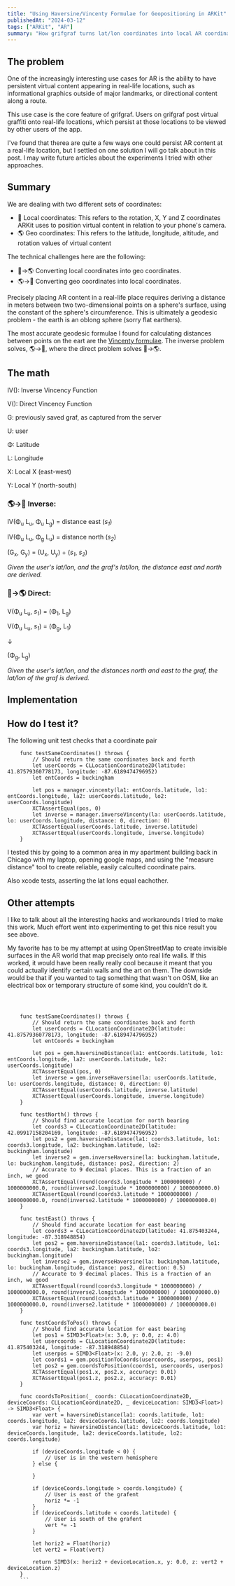 ```yaml
---
title: "Using Haversine/Vincenty Formulae for Geopositioning in ARKit"
publishedAt: "2024-03-12"
tags: ["ARKit", "AR"]
summary: "How grifgraf turns lat/lon coordinates into local AR coordinates"
---
```


## The problem

One of the increasingly interesting use cases for AR is the ability to have persistent virtual content appearing in real-life locations, such as informational graphics outside of major landmarks, or directional content along a route.

This use case is the core feature of grifgraf. Users on grifgraf post virtual graffiti onto real-life locations, which persist at those locations to be viewed by other users of the app.

I've found that therea are quite a few ways one could persist AR content at a real-life location, but I settled on one solution I will go talk about in this post. I may write future articles about the experiments I tried with other approaches.

## Summary

We are dealing with two different sets of coordinates:
- 📍 Local coordinates: This refers to the rotation, X, Y and Z coordinates ARKit uses to position virtual content in relation to your phone's camera.
- 🌎 Geo coordinates: This refers to the latitude, longitude, altitude, and rotation values of virtual content

The technical challenges here are the following:
- 📍&rarr;🌎 Converting local coordinates into geo coordinates. 
- 🌎&rarr;📍 Converting geo coordinates into local coordinates.


Precisely placing AR content in a real-life place requires deriving a distance in meters between two two-dimensional points on a sphere's surface, using the constant of the sphere's circumference.
This is ultimately a geodesic problem - the earth is an oblong sphere (sorry flat earthers).

The most accurate geodesic formulae I found for calculating distances between points on the eart are the <a href='https://en.wikipedia.org/wiki/Vincenty%27s_formulae'>Vincenty formulae</a>. The inverse problem solves, 🌎→📍, where the direct problem solves 📍→🌎.

## The math

IV(): Inverse Vincency Function

V(): Direct Vincency Function

G: previously saved graf, as captured from the server

U: user

Φ: Latitude

L: Longitude

X: Local X (east-west)

Y: Local Y (north-south)

### 🌎→📍 Inverse:

IV(Φ<sub>u</sub> L<sub>u</sub>, Φ<sub>u</sub> L<sub>g</sub>) = distance east (<i>s<sub>1</sub></i>)

IV(Φ<sub>u</sub> L<sub>u</sub>, Φ<sub>g</sub> L<sub>u</sub>) = distance north (<i>s<sub>2</sub></i>)

(G<sub>x</sub>, G<sub>y</sub>) = (U<sub>x</sub>, U<sub>y</sub>) + (<i>s<sub>1</sub></i>, <i>s<sub>2</sub></i>)

<i>Given the user's lat/lon, and the graf's lat/lon, the distance east and north are derived.</i>

### 📍→🌎 Direct:


V(Φ<sub>u</sub> L<sub>u</sub>, <i>s<sub>1</sub></i>) = (Φ<sub>1</sub>, L<sub>g</sub>)

V(Φ<sub>u</sub> L<sub>u</sub>, <i>s<sub>1</sub></i>) = (Φ<sub>g</sub>, L<sub>1</sub>)

↓

(Φ<sub>g</sub>, L<sub>g</sub>)

<i>Given the user's lat/lon, and the distances north and east to the graf, the lat/lon of the graf is derived.</i>

## Implementation



## How do I test it?

The following unit test checks that a coordinate pair 

```
    func testSameCoordinates() throws {
        // Should return the same coordinates back and forth
        let userCoords = CLLocationCoordinate2D(latitude: 41.87579360778173, longitude: -87.6189474796952)
        let entCoords = buckingham

        let pos = manager.vincenty(la1: entCoords.latitude, lo1: entCoords.longitude, la2: userCoords.latitude, lo2: userCoords.longitude)
        XCTAssertEqual(pos, 0)
        let inverse = manager.inverseVincenty(la: userCoords.latitude, lo: userCoords.longitude, distance: 0, direction: 0)
        XCTAssertEqual(userCoords.latitude, inverse.latitude)
        XCTAssertEqual(userCoords.longitude, inverse.longitude)
    }
```

I tested this by going to a common area in my apartment building back in Chicago with my laptop, opening google maps, and using the "measure distance" tool to create reliable, easily calculted coordinate pairs.

Also xcode tests, asserting the lat lons equal eachother.

## Other attempts

I like to talk about all the interesting hacks and workarounds I tried to make this work. Much effort went into experimenting to get this nice result you see above.

My favorite has to be my attempt at using OpenStreetMap to create invisible surfaces in the AR world that map precisely onto real life walls.
If this worked, it would have been really really cool because it meant that you could actually identify certain walls and the art on them.
The downside would be that if you wanted to tag something that wasn't on OSM, like an electrical box or temporary structure of some kind, you couldn't do it.

```



    func testSameCoordinates() throws {
        // Should return the same coordinates back and forth
        let userCoords = CLLocationCoordinate2D(latitude: 41.87579360778173, longitude: -87.6189474796952)
        let entCoords = buckingham

        let pos = gem.haversineDistance(la1: entCoords.latitude, lo1: entCoords.longitude, la2: userCoords.latitude, lo2: userCoords.longitude)
        XCTAssertEqual(pos, 0)
        let inverse = gem.inverseHaversine(la: userCoords.latitude, lo: userCoords.longitude, distance: 0, direction: 0)
        XCTAssertEqual(userCoords.latitude, inverse.latitude)
        XCTAssertEqual(userCoords.longitude, inverse.longitude)
    }

    func testNorth() throws {
        // Should find accurate location for north bearing
        let coords3 = CLLocationCoordinate2D(latitude: 42.09917158204169, longitude: -87.6189474796952)
        let pos2 = gem.haversineDistance(la1: coords3.latitude, lo1: coords3.longitude, la2: buckingham.latitude, lo2: buckingham.longitude)
        let inverse2 = gem.inverseHaversine(la: buckingham.latitude, lo: buckingham.longitude, distance: pos2, direction: 2)
        // Accurate to 9 decimal places. This is a fraction of an inch, we good
        XCTAssertEqual(round(coords3.longitude * 1000000000) / 1000000000.0, round(inverse2.longitude * 1000000000) / 1000000000.0)
        XCTAssertEqual(round(coords3.latitude * 1000000000) / 1000000000.0, round(inverse2.latitude * 1000000000) / 1000000000.0)
    }

    func testEast() throws {
        // Should find accurate location for east bearing
        let coords3 = CLLocationCoordinate2D(latitude: 41.875403244, longitude: -87.318948854)
        let pos2 = gem.haversineDistance(la1: coords3.latitude, lo1: coords3.longitude, la2: buckingham.latitude, lo2: buckingham.longitude)
        let inverse2 = gem.inverseHaversine(la: buckingham.latitude, lo: buckingham.longitude, distance: pos2, direction: 0.5)
        // Accurate to 9 decimal places. This is a fraction of an inch, we good
        XCTAssertEqual(round(coords3.longitude * 1000000000) / 1000000000.0, round(inverse2.longitude * 1000000000) / 1000000000.0)
        XCTAssertEqual(round(coords3.latitude * 1000000000) / 1000000000.0, round(inverse2.latitude * 1000000000) / 1000000000.0)
    }

    func testCoordsToPos() throws {
        // Should find accurate location for east bearing
        let pos1 = SIMD3<Float>(x: 3.0, y: 0.0, z: 4.0)
        let usercoords = CLLocationCoordinate2D(latitude: 41.875403244, longitude: -87.318948854)
        let userpos = SIMD3<Float>(x: 2.0, y: 2.0, z: -9.0)
        let coords1 = gem.positionToCoords(usercoords, userpos, pos1)
        let pos2 = gem.coordsToPosition(coords1, usercoords, userpos)
        XCTAssertEqual(pos1.x, pos2.x, accuracy: 0.01)
        XCTAssertEqual(pos1.z, pos2.z, accuracy: 0.01)
    }

```

````
    func coordsToPosition(_ coords: CLLocationCoordinate2D, _ deviceCoords: CLLocationCoordinate2D, _ deviceLocation: SIMD3<Float>) -> SIMD3<Float> {
        var vert = haversineDistance(la1: coords.latitude, lo1: coords.longitude, la2: deviceCoords.latitude, lo2: coords.longitude)
        var horiz = haversineDistance(la1: deviceCoords.latitude, lo1: deviceCoords.longitude, la2: deviceCoords.latitude, lo2: coords.longitude)

        if (deviceCoords.longitude < 0) {
            // User is in the western hemisphere
        } else {

        }

        if (deviceCoords.longitude > coords.longitude) {
            // User is east of the grafent
            horiz *= -1
        }
        if (deviceCoords.latitude < coords.latitude) {
            // User is south of the grafent
            vert *= -1
        }

        let horiz2 = Float(horiz)
        let vert2 = Float(vert)

        return SIMD3(x: horiz2 + deviceLocation.x, y: 0.0, z: vert2 + deviceLocation.z)
    }
    ```
````

